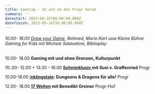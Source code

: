 ```yaml
---
title: Samstag - Im und um den Progr herum
summary: ''
datestart: 2023-09-16T08:00:00.000Z
datefinish: 2023-09-16T16:00:00.000Z
---
```


###### 10.00- 18.00 [Draw your Game,](https://playbern.ch/posts/OSMO-und-Draw-your-Game) Retimed, Mario Kart usw Kleine Bühne Gaming for Kids mit Michele Salavatore, Biblioplay		&#x9;

10.00- 18.00	**Gaming mit und ohne Grenzen, Kulturpunkt**&#x9;

10..00- 12.00   +   13.30 - 16.00  **[Schminklusiv ](https://playbern.ch/admin/index.html#/~/posts/Schminklusiv--schminken-fr-alle "Schminklusiv")mit Susi v. Graffenried**			Progr

10.00-18.00	[I**nklingstale**](https://playbern.ch/posts/InklingsTale)**: Dungeons & Dragons für alle!** 	Progr	&#x9;

12.00- 18.00	**[17 Welten](https://playbern.ch/posts/17-Welten---Agentur-fr-Universalreisen-und-andere-Spaziergnge) mit Benedikt Greiner** 			Progr-Hof
